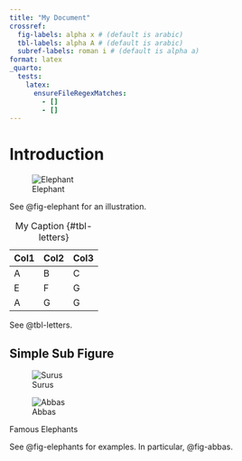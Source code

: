 ```yaml
---
title: "My Document"
crossref:
  fig-labels: alpha x # (default is arabic)
  tbl-labels: alpha A # (default is arabic)
  subref-labels: roman i # (default is alpha a)
format: latex
_quarto:
  tests:
    latex:
      ensureFileRegexMatches:
        - []
        - []
---
```


# Introduction

![Elephant](img/painter.jpg){#fig-elephant}

See @fig-elephant for an illustration.

| Col1 | Col2 | Col3 |
| ---- | ---- | ---- |
| A    | B    | C    |
| E    | F    | G    |
| A    | G    | G    |

: My Caption {#tbl-letters}

See @tbl-letters.

## Simple Sub Figure

::: {#fig-elephants layout-ncol="2"}
![Surus](img/surus.jpg){#fig-surus}

![Abbas](img/abbas.jpg){#fig-abbas}

Famous Elephants
:::

See @fig-elephants for examples. In particular, @fig-abbas.